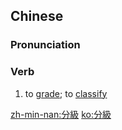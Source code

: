 {{also|分级}}
==Chinese==
{{zh-forms|s=分级}}

===Pronunciation===
{{zh-pron
|m=fēnjí
|mn=hun-kip
|cat=v
}}

===Verb===
{{zh-verb}}

# to [[grade]]; to [[classify]]

[[zh-min-nan:分級]]
[[ko:分級]]